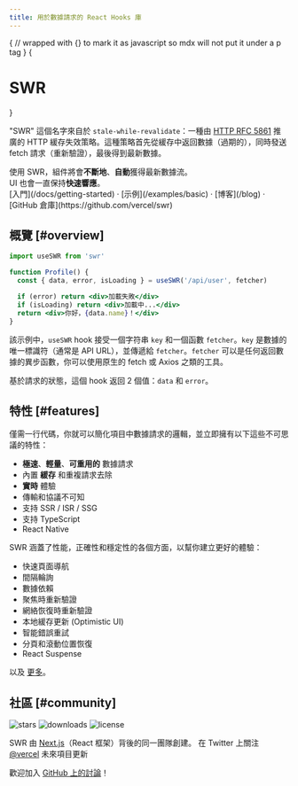 ```yaml
---
title: 用於數據請求的 React Hooks 庫
---
```



{
// wrapped with {} to mark it as javascript so mdx will not put it under a p tag
}
{<h1 className="text-center text-4xl tracking-tighter font-extrabold md:text-5xl mt-8">SWR</h1>}

<Bleed>
  <Features/>
</Bleed>

"SWR" 這個名字來自於 `stale-while-revalidate`：一種由 [HTTP RFC 5861](https://tools.ietf.org/html/rfc5861) 推廣的 HTTP 緩存失效策略。這種策略首先從緩存中返回數據（過期的），同時發送 fetch 請求（重新驗證），最後得到最新數據。

<Callout emoji="✅">
  使用 SWR，組件將會<strong>不斷地</strong>、<strong>自動</strong>獲得最新數據流。<br/>
  UI 也會一直保持<strong>快速響應</strong>。
</Callout>

<div className="mt-16 mb-20 text-center">
  [入門](/docs/getting-started) · [示例](/examples/basic) · [博客](/blog) · [GitHub 倉庫](https://github.com/vercel/swr)
</div>

## 概覽 [#overview]

```jsx
import useSWR from 'swr'

function Profile() {
  const { data, error, isLoading } = useSWR('/api/user', fetcher)

  if (error) return <div>加載失敗</div>
  if (isLoading) return <div>加載中...</div>
  return <div>你好，{data.name}！</div>
}
```

該示例中，`useSWR` hook 接受一個字符串 `key` 和一個函數 `fetcher`。`key` 是數據的唯一標識符（通常是 API URL），並傳遞給 `fetcher`。`fetcher` 可以是任何返回數據的異步函數，你可以使用原生的 fetch 或 Axios 之類的工具。

基於請求的狀態，這個 hook 返回 2 個值：`data` 和 `error`。

## 特性 [#features]

僅需一行代碼，你就可以簡化項目中數據請求的邏輯，並立即擁有以下這些不可思議的特性：

- **極速**、**輕量**、**可重用的** 數據請求
- 內置 **緩存** 和重複請求去除
- **實時** 體驗
- 傳輸和協議不可知
- 支持 SSR / ISR / SSG
- 支持 TypeScript
- React Native

SWR 涵蓋了性能，正確性和穩定性的各個方面，以幫你建立更好的體驗：

- 快速頁面導航
- 間隔輪詢
- 數據依賴
- 聚焦時重新驗證
- 網絡恢復時重新驗證
- 本地緩存更新 (Optimistic UI)
- 智能錯誤重試
- 分頁和滾動位置恢復
- React Suspense

以及 [更多](/docs/getting-started)。

## 社區 [#community]

<p className="flex h-6 mt-4 gap-2">
  <img alt="stars" src="https://badgen.net/github/stars/vercel/swr" />
  <img alt="downloads" src="https://badgen.net/npm/dt/swr" />
  <img alt="license" src="https://badgen.net/npm/license/swr" />
</p>

SWR 由 [Next.js](https://nextjs.org)（React 框架）背後的同一團隊創建。
在 Twitter 上關注 [@vercel](https://twitter.com/vercel) 未來項目更新

歡迎加入 [GitHub 上的討論](https://github.com/vercel/swr/discussions)！